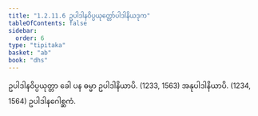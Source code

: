 ```yaml
---
title: "1.2.11.6 ဥပါဒါနဝိပ္ပယုတ္တော်ပါဒါနိယဒုက"
tableOfContents: false
sidebar:
  order: 6
type: "tipitaka"
basket: "ab"
book: "dhs"
---
```



<DynamicBreadcrumb />

<Division number="96" book="dhs">

<Paragraph number="225" book="dhs">
ဥပါဒါနဝိပ္ပယုတ္တာ ခေါ ပန ဓမ္မာ ဥပါဒါနိယာပိ. (<Emphasis>1233, 1563</Emphasis>)
</Paragraph>

<Paragraph number="226" book="dhs">
အနုပါဒါနိယာပိ. (<Emphasis>1234, 1564</Emphasis>)

</Paragraph>
</Division>

<Paragraph number="227" type="center" book="dhs">
ဥပါဒါနဂေါစ္ဆကံ.
</Paragraph>